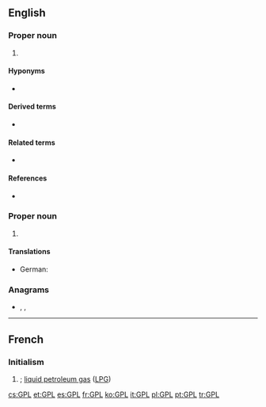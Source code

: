 ==English==

===Proper noun===
{{en-proper noun}}

# {{lb|en|computing|copyright}} {{initialism of|w:General Public License|General Public License|lang=en}}

====Hyponyms====
* {{l|en|LGPL}}

====Derived terms====
* {{l|en|GPL-compatible}}

====Related terms====
* {{l|en|GNU}}

====References====
* {{pedia|GNU General Public License}}

===Proper noun===
{{en-proper noun}}

# {{lb|en|linguistics}} {{initialism of|Germanic parent language|lang=en}}

====Translations====
{{trans-top}}
* German: {{t|de|Prägermanisch|n}}
{{trans-mid}}
{{trans-bottom}}

===Anagrams===
* {{l|en|GLP}}, {{l|en|LPG}}, {{l|en|PGL#English|PGL}}

----

==French==
{{wikipedia|Gaz de pétrole liquéfié|lang=fr}}

===Initialism===
{{rfc-header|Initialism}}
{{head|fr|initialism}}

# {{initialism of|lang=fr|gaz de pétrole liquéfié|nodot=1}}; [[liquid petroleum gas]] ([[LPG]])

[[cs:GPL]]
[[et:GPL]]
[[es:GPL]]
[[fr:GPL]]
[[ko:GPL]]
[[it:GPL]]
[[pl:GPL]]
[[pt:GPL]]
[[tr:GPL]]
